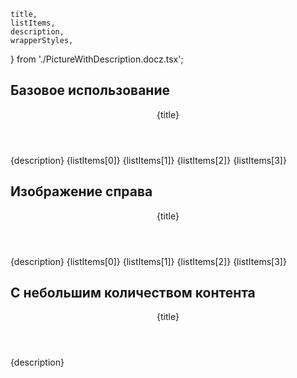     title,
    listItems,
    description,
    wrapperStyles,
} from './PictureWithDescription.docz.tsx';

## Базовое использование

<Playground style={wrapperStyles}>
    <PictureWithDescription pictureUrl={Image1}>
        <Header as='h3' margin>{title}</Header>
        <Paragraph>{description}</Paragraph>
        <List>
            <ListItem>{listItems[0]}</ListItem>
            <ListItem>{listItems[1]}</ListItem>
            <ListItem>{listItems[2]}</ListItem>
            <ListItem>{listItems[3]}</ListItem>
        </List>
    </PictureWithDescription>
</Playground>

## Изображение справа

<Playground style={wrapperStyles}>
    <PictureWithDescription pictureUrl={Image1} pictureAlign='right'>
        <Header as='h3' margin>{title}</Header>
        <Paragraph>{description}</Paragraph>
        <List>
            <ListItem>{listItems[0]}</ListItem>
            <ListItem>{listItems[1]}</ListItem>
            <ListItem>{listItems[2]}</ListItem>
            <ListItem>{listItems[3]}</ListItem>
        </List>
    </PictureWithDescription>
</Playground>

## С небольшим количеством контента

<Playground style={wrapperStyles}>
    <PictureWithDescription pictureUrl={Image2}>
        <Header as='h3' margin>{title}</Header>
        <Paragraph>{description}</Paragraph>
    </PictureWithDescription>
</Playground>
